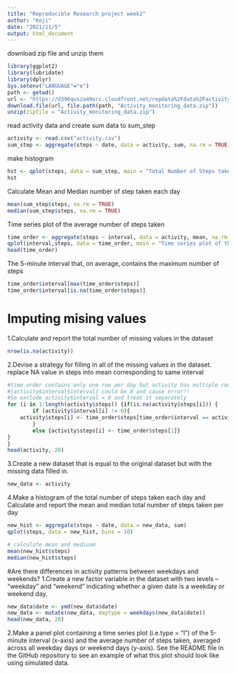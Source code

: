```yaml
---
title: "Reproducible Research project week2"
author: "Koji"
date: "2021/11/5"
output: html_document
---
```


download zip file and unzip them
```r
library(ggplot2)
library(lubridate)
library(dplyr)
Sys.setenv("LANGUAGE"="e")
path <- getwd()
url <- "https://d396qusza40orc.cloudfront.net/repdata%2Fdata%2Factivity.zip"
download.file(url, file.path(path, "Activity_monitoring_data.zip"))
unzip(zipfile = "Activity_monitoring_data.zip")
```
read activity data and create sum data to sum_step
```r
activity <- read.csv("activity.csv")
sum_step <- aggregate(steps ~ date, data = activity, sum, na.rm = TRUE)
```
make histogram 
```r
hst <- qplot(steps, data = sum_step, main = "Total Number of Steps taken each day", bins = 10)
hst
```
Calculate Mean and Median number of step taken each day
```r
mean(sum_step$steps, na.rm = TRUE)
median(sum_step$steps, na.rm = TRUE)
```
Time series plot of the average number of steps taken
```r
time_order <- aggregate(steps ~ interval, data = activity, mean, na.rm = TRUE)
qplot(interval,steps, data = time_order, main = "Time series plot of the average number of steps taken", xlab = "Interval", geom = "line")
head(time_order)
```

The 5-minute interval that, on average, contains the maximum number of steps
```r
time_order$interval[max(time_order$steps)]
time_order$interval[is.na(time_order$steps)]
```
# Imputing mising values
1.Calculate and report the total number of missing values in the dataset
```r
nrow(is.na(activity))
```

2.Devise a strategy for filling in all of the missing values in the dataset.
replace NA value in steps into mean corresponding to same interval
```r
#time_order contains only one row per day but activity has multiple rows
#[activity$interval$interval] could be 0 and cause error!!
#So exclude activity$interval = 0 and treat it separately
for (i in 1:length(activity$steps)) {if(is.na(activity$steps[i])) {
        if (activity$interval[i] != 0){
    activity$steps[i] <- time_order$steps[time_order$interval == activity$interval[i]]
        }
        else {activity$steps[i] <- time_order$steps[1]}
}
}
head(activity, 20)
```
3.Create a new dataset that is equal to the original dataset but with the missing data filled in.
```r
new_data <- activity
```

4.Make a histogram of the total number of steps taken each day and Calculate and report the mean and median total number of steps taken per day
```r
new_hist <- aggregate(steps ~ date, data = new_data, sum)
qplot(steps, data = new_hist, bins = 10)

# calculate mean and mediuam
mean(new_hist$steps)
median(new_hist$steps)
```
#Are there differences in activity patterns between weekdays and weekends?
1.Create a new factor variable in the dataset with two levels – “weekday” and “weekend” indicating whether a given date is a weekday or weekend day.

```r
new_data$date <- ymd(new_data$date)
new_data <- mutate(new_data, daytype = weekdays(new_data$date))
head(new_data, 20)

```

2.Make a panel plot containing a time series plot (i.e.type = "l") of the 5-minute interval (x-axis) and the average number of steps taken, averaged across all weekday days or weekend days (y-axis). See the README file in the GitHub repository to see an example of what this plot should look like using simulated data.

